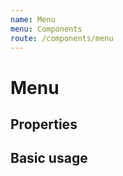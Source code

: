 ```yaml
---
name: Menu
menu: Components
route: /components/menu
---
```



# Menu

## Properties

<Props of={Menu} />

## Basic usage

<Playground>
  <Menu items={
    [
      {
        "label": "Home",
        "url": "/",
        "target": "_top"
      },
      {
        "label": "Datasets",
        "url": "/search",
        "target": "_top"
      },
      {
        "label": "Publishers",
        "url": "/publishers",
        "target": "_top"
      }
    ]
  }/>
</Playground>
